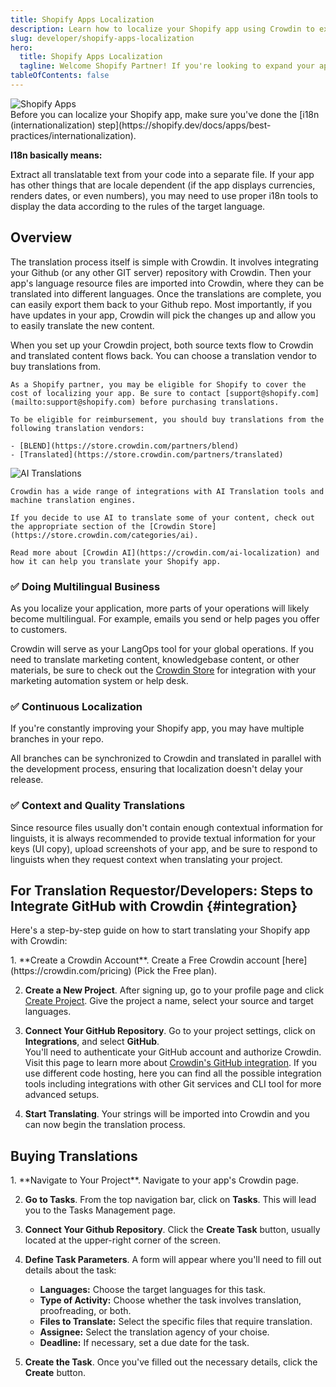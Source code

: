 ```yaml
---
title: Shopify Apps Localization
description: Learn how to localize your Shopify app using Crowdin to expand your app's reach to new markets and users
slug: developer/shopify-apps-localization
hero:
  title: Shopify Apps Localization
  tagline: Welcome Shopify Partner! If you're looking to expand your app's reach to new markets and users, and enhance your existing global user experience, this guide will help you translate your Shopify app using Crowdin.
tableOfContents: false
---
```



<Image src={shopifyAppsHero} alt="Shopify Apps" class="absolute top-0 right-0 -z-50 no-shadow !w-8/12 xl:!w-2/5 md:!max-w-[480px] xl:!max-w-[1020px] invisible lg:visible" />

<Aside type="tip">
  Before you can localize your Shopify app, make sure you've done the [i18n (internationalization) step](https://shopify.dev/docs/apps/best-practices/internationalization).

  **I18n basically means:**

  Extract all translatable text from your code into a separate file. If your app has other things that are locale dependent (if the app displays currencies, renders dates, or even numbers), you may need to use proper i18n tools to display the data according to the rules of the target language.
</Aside>

## Overview

The translation process itself is simple with Crowdin. It involves integrating your Github (or any other GIT server) repository with Crowdin. Then your app's language resource files are imported into Crowdin, where they can be translated into different languages. Once the translations are complete, you can easily export them back to your Github repo. Most importantly, if you have updates in your app, Crowdin will pick the changes up and allow you to easily translate the new content.

<CardGrid>
  <Card title="Professional Translations">
    When you set up your Crowdin project, both source texts flow to Crowdin and translated content flows back. You can choose a translation vendor to buy translations from.

    As a Shopify partner, you may be eligible for Shopify to cover the cost of localizing your app. Be sure to contact [support@shopify.com](mailto:support@shopify.com) before purchasing translations.

    To be eligible for reimbursement, you should buy translations from the following translation vendors:

    - [BLEND](https://store.crowdin.com/partners/blend)
    - [Translated](https://store.crowdin.com/partners/translated)
  </Card>
  <Card title="AI Translations">
    <Image src={aiTranslations} alt="AI Translations" class="no-shadow" />

    Crowdin has a wide range of integrations with AI Translation tools and machine translation engines.

    If you decide to use AI to translate some of your content, check out the appropriate section of the [Crowdin Store](https://store.crowdin.com/categories/ai).

    Read more about [Crowdin AI](https://crowdin.com/ai-localization) and how it can help you translate your Shopify app.
  </Card>
</CardGrid>

<div class="rounded-lg bg-gray-100 dark:bg-gray-700 p-6 !mt-12">
  <div class="grid grid-cols-1 sm:grid-cols-3 gap-8">
    <div class="!mt-0">
      <h3 class="!text-lg">✅ Doing Multilingual Business</h3>
      <p>As you localize your application, more parts of your operations will likely become multilingual. For example, emails you send or help pages you offer to customers.</p>
      <p>Crowdin will serve as your LangOps tool for your global operations. If you need to translate marketing content, knowledgebase content, or other materials, be sure to check out the <a href="https://store.crowdin.com" target="_blank">Crowdin Store</a> for integration with your marketing automation system or help desk.</p>
    </div>
    <div class="!mt-0">
      <h3 class="!text-lg">✅ Continuous Localization</h3>
      <p>If you're constantly improving your Shopify app, you may have multiple branches in your repo.</p>
      <p>All branches can be synchronized to Crowdin and translated in parallel with the development process, ensuring that localization doesn't delay your release.</p>
    </div>
    <div class="!mt-0">
      <h3 class="!text-lg">✅ Context and Quality Translations</h3>
      <p>Since resource files usually don't contain enough contextual information for linguists, it is always recommended to provide textual information for your keys (UI copy), upload screenshots of your app, and be sure to respond to linguists when they request context when translating your project.</p>
    </div>
  </div>
</div>

## For Translation Requestor/Developers: Steps to Integrate GitHub with Crowdin {#integration}

Here's a step-by-step guide on how to start translating your Shopify app with Crowdin:

<Steps>
  1. **Create a Crowdin Account**. Create a Free Crowdin account [here](https://crowdin.com/pricing) (Pick the Free plan).

  2. **Create a New Project**. After signing up, go to your profile page and click [Create Project](https://crowdin.com/createproject). Give the project a name, select your source and target languages.

  3. **Connect Your GitHub Repository**.  Go to your project settings, click on **Integrations**, and select **GitHub**. <br/>
      You'll need to authenticate your GitHub account and authorize Crowdin. Visit this page to learn more about [Crowdin's GitHub integration](https://store.crowdin.com/github). If you use different code hosting, here you can find all the possible integration tools including integrations with other Git services and CLI tool for more advanced setups.

  4. **Start Translating**. Your strings will be imported into Crowdin and you can now begin the translation process.
</Steps>

## Buying Translations

<Steps>
  1. **Navigate to Your Project**. Navigate to your app's Crowdin page.

  2. **Go to Tasks**. From the top navigation bar, click on **Tasks**. This will lead you to the Tasks Management page.

  3. **Connect Your Github Repository**. Click the **Create Task** button, usually located at the upper-right corner of the screen.

  4. **Define Task Parameters**. A form will appear where you'll need to fill out details about the task:
      - **Languages:** Choose the target languages for this task.
      - **Type of Activity:** Choose whether the task involves translation, proofreading, or both.
      - **Files to Translate:** Select the specific files that require translation.
      - **Assignee:** Select the translation agency of your choise.
      - **Deadline:** If necessary, set a due date for the task.

  5. **Create the Task**. Once you've filled out the necessary details, click the **Create** button.
</Steps>

<HelpBanner
  title="Getting Help"
  description="Crowdin provides free, 24x7 technical support to Shopify partners and can help you get your Shopify app global."
  buttonText="Contact Us"
  buttonLink="https://crowdin.com/contacts"
/>
